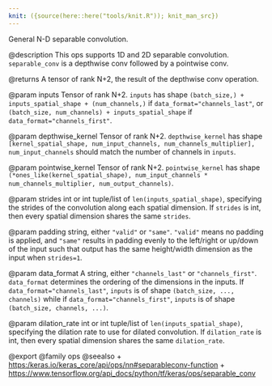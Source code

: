 ```yaml
---
knit: ({source(here::here("tools/knit.R")); knit_man_src})
---
```

General N-D separable convolution.

@description
This ops supports 1D and 2D separable convolution. `separable_conv` is
a depthwise conv followed by a pointwise conv.

@returns
    A tensor of rank N+2, the result of the depthwise conv operation.

@param inputs
Tensor of rank N+2. `inputs` has shape
`(batch_size,) + inputs_spatial_shape + (num_channels,)` if
`data_format="channels_last"`, or
`(batch_size, num_channels) + inputs_spatial_shape` if
`data_format="channels_first"`.

@param depthwise_kernel
Tensor of rank N+2. `depthwise_kernel` has shape
`[kernel_spatial_shape, num_input_channels, num_channels_multiplier],`
`num_input_channels` should match the number of channels in
`inputs`.

@param pointwise_kernel
Tensor of rank N+2. `pointwise_kernel` has shape
`(*ones_like(kernel_spatial_shape),
num_input_channels * num_channels_multiplier, num_output_channels)`.

@param strides
int or int tuple/list of `len(inputs_spatial_shape)`,
specifying the strides of the convolution along each spatial
dimension. If `strides` is int, then every spatial dimension shares
the same `strides`.

@param padding
string, either `"valid"` or `"same"`. `"valid"` means no
padding is applied, and `"same"` results in padding evenly to the
left/right or up/down of the input such that output has the
same height/width dimension as the input when `strides=1`.

@param data_format
A string, either `"channels_last"` or `"channels_first"`.
`data_format` determines the ordering of the dimensions in the
inputs. If `data_format="channels_last"`, `inputs` is of shape
`(batch_size, ..., channels)` while if
`data_format="channels_first"`, `inputs` is of shape
`(batch_size, channels, ...)`.

@param dilation_rate
int or int tuple/list of `len(inputs_spatial_shape)`,
specifying the dilation rate to use for dilated convolution. If
`dilation_rate` is int, then every spatial dimension shares
the same `dilation_rate`.

@export
@family ops
@seealso
+ <https:/keras.io/keras_core/api/ops/nn#separableconv-function>
+ <https://www.tensorflow.org/api_docs/python/tf/keras/ops/separable_conv>
